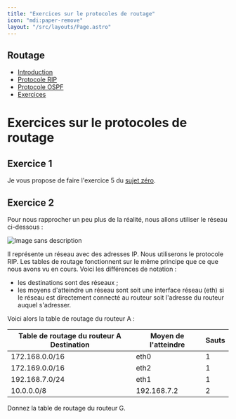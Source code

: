```yaml
---
title: "Exercices sur le protocoles de routage"
icon: "mdi:paper-remove"
layout: "/src/layouts/Page.astro"
---
```

 
## Routage

  * [Introduction](.)
  * [Protocole RIP](rip)
  * [Protocole OSPF](ospf)
  * [Exercices](exercices)

# Exercices sur le protocoles de routage

## Exercice 1

Je vous propose de faire l'exercice 5 du [sujet
zéro](/files/sujets/2021/ecrit/terminale-2021-sujet-0.pdf).

## Exercice 2

Pour nous rapprocher un peu plus de la réalité, nous allons utiliser le réseau
ci-dessous :

![Image sans description](/cours/reseau4.png)

Il représente un réseau avec des adresses IP. Nous utiliserons le protocole
RIP. Les tables de routage fonctionnent sur le même principe que ce que nous
avons vu en cours. Voici les différences de notation :

  * les destinations sont des réseaux ;
  * les moyens d'atteindre un réseau sont soit une interface réseau (eth) si le réseau est directement connecté au routeur soit l'adresse du routeur auquel s'adresser.

Voici alors la table de routage du routeur A :

Table de routage du routeur A Destination | Moyen de l'atteindre | Sauts  
---|---|---  
172.168.0.0/16 | eth0 | 1  
172.169.0.0/16 | eth2 | 1  
192.168.7.0/24 | eth1 | 1  
10.0.0.0/8 | 192.168.7.2 | 2  
  
Donnez la table de routage du routeur G.